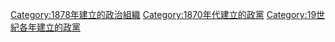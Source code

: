 {{Cat topic in year|topic=建立的政黨|year=1878}}

[[Category:1878年建立的政治組織|Category:1878年建立的政治組織]]
[[Category:1870年代建立的政黨|Category:1870年代建立的政黨]]
[[Category:19世紀各年建立的政黨|Category:19世紀各年建立的政黨]]